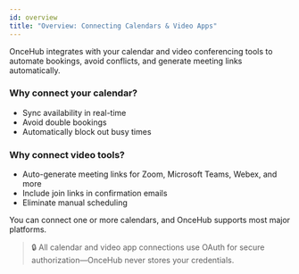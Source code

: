 ```yaml
---
id: overview
title: "Overview: Connecting Calendars & Video Apps"
---
```


OnceHub integrates with your calendar and video conferencing tools to automate bookings, avoid conflicts, and generate meeting links automatically.

### Why connect your calendar?

- Sync availability in real-time
- Avoid double bookings
- Automatically block out busy times

### Why connect video tools?

- Auto-generate meeting links for Zoom, Microsoft Teams, Webex, and more
- Include join links in confirmation emails
- Eliminate manual scheduling

You can connect one or more calendars, and OnceHub supports most major platforms.

> 🔒 All calendar and video app connections use OAuth for secure authorization—OnceHub never stores your credentials.
